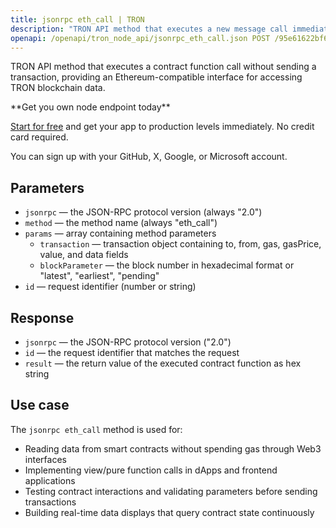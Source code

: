 ```yaml
---
title: jsonrpc eth_call | TRON
description: "TRON API method that executes a new message call immediately without creating a transaction. This method provides Ethereum-compatible interface for TRON blockchain."
openapi: /openapi/tron_node_api/jsonrpc_eth_call.json POST /95e61622bf6a8af293978377718e3b77/jsonrpc/eth_call
---
```


TRON API method that executes a contract function call without sending a transaction, providing an Ethereum-compatible interface for accessing TRON blockchain data.

<Check>
**Get you own node endpoint today**

[Start for free](https://console.chainstack.com/) and get your app to production levels immediately. No credit card required.

You can sign up with your GitHub, X, Google, or Microsoft account.
</Check>

## Parameters

* `jsonrpc` — the JSON-RPC protocol version (always "2.0")
* `method` — the method name (always "eth_call")
* `params` — array containing method parameters
  * `transaction` — transaction object containing to, from, gas, gasPrice, value, and data fields
  * `blockParameter` — the block number in hexadecimal format or "latest", "earliest", "pending"
* `id` — request identifier (number or string)

## Response

* `jsonrpc` — the JSON-RPC protocol version ("2.0")
* `id` — the request identifier that matches the request
* `result` — the return value of the executed contract function as hex string

## Use case

The `jsonrpc eth_call` method is used for:

* Reading data from smart contracts without spending gas through Web3 interfaces
* Implementing view/pure function calls in dApps and frontend applications
* Testing contract interactions and validating parameters before sending transactions
* Building real-time data displays that query contract state continuously
